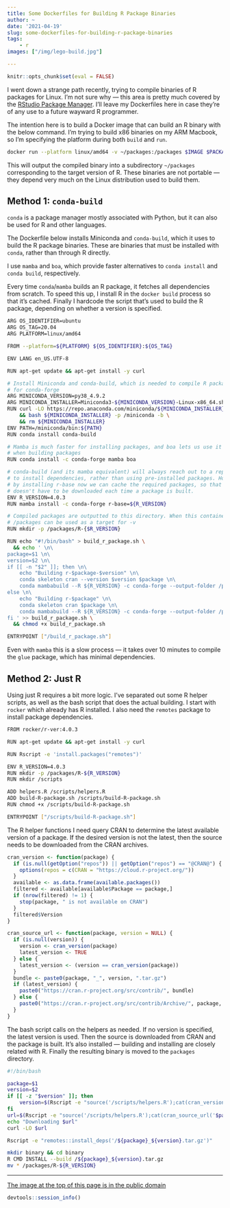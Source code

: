 ```yaml
---
title: Some Dockerfiles for Building R Package Binaries
author: ~
date: '2021-04-19'
slug: some-dockerfiles-for-building-r-package-binaries
tags:
    - r
images: ["/img/lego-build.jpg"]

---
```

    
```r
knitr::opts_chunk$set(eval = FALSE)
```

I went down a strange path recently, trying to compile binaries of R packages for Linux. I'm not sure why --- this area is pretty much covered by the [RStudio Package Manager](https://packagemanager.rstudio.com/client/#/). I'll leave my Dockerfiles here in case they're of any use to a future wayward R programmer.

The intention here is to build a Docker image that can build an R binary with the below command. I'm trying to build x86 binaries on my ARM Macbook, so I'm specifying the platform during both `build` and `run`.

```bash
docker run --platform linux/amd64 -v ~/packages:/packages $IMAGE $PACKAGE $VERSION
```

This will output the compiled binary into a subdirectory `~/packages` corresponding to the target version of R. These binaries are not portable --- they depend very much on the Linux distribution used to build them.

## Method 1: `conda-build`

`conda` is a package manager mostly associated with Python, but it can also be used for R and other languages.

The Dockerfile below installs Miniconda and `conda-build`, which it uses to build the R package binaries. These are binaries that must be installed with `conda`, rather than through R directly.

I use `mamba` and `boa`, which provide faster alternatives to `conda install` and `conda build`, respectively.

Every time `conda`/`mamba` builds an R package, it fetches all dependencies from scratch. To speed this up, I install R in the `docker build` process so that it's cached. Finally I hardcode the script that's used to build the R package, depending on whether a version is specified.

```bash
ARG OS_IDENTIFIER=ubuntu
ARG OS_TAG=20.04
ARG PLATFORM=linux/amd64

FROM --platform=${PLATFORM} ${OS_IDENTIFIER}:${OS_TAG} 

ENV LANG en_US.UTF-8

RUN apt-get update && apt-get install -y curl

# Install Miniconda and conda-build, which is needed to compile R packages
# for conda-forge 
ARG MINICONDA_VERSION=py38_4.9.2
ARG MINICONDA_INSTALLER=Miniconda3-${MINICONDA_VERSION}-Linux-x86_64.sh
RUN curl -LO https://repo.anaconda.com/miniconda/${MINICONDA_INSTALLER} \
    && bash ${MINICONDA_INSTALLER} -p /miniconda -b \
    && rm ${MINICONDA_INSTALLER}
ENV PATH=/miniconda/bin:${PATH}
RUN conda install conda-build

# Mamba is much faster for installing packages, and boa lets us use it
# when building packages
RUN conda install -c conda-forge mamba boa

# conda-build (and its mamba equivalent) will always reach out to a repository
# to install dependencies, rather than using pre-installed packages. However,
# by installing r-base now we can cache the required packages, so that R
# doesn't have to be downloaded each time a package is built.
ENV R_VERSION=4.0.3
RUN mamba install -c conda-forge r-base=${R_VERSION}

# Compiled packages are outputted to this directory. When this container is run,
# /packages can be used as a target for -v 
RUN mkdir -p /packages/R-{$R_VERSION}

RUN echo "#!/bin/bash" > build_r_package.sh \
  && echo ' \n\
package=$1 \n\
version=$2 \n\
if [[ -n "$2" ]]; then \n\
    echo "Building r-$package-$version" \n\
    conda skeleton cran --version $version $package \n\
    conda mambabuild --R ${R_VERSION} -c conda-forge --output-folder /packages/R-${R_VERSION} r-$package-$version \n\
else \n\
    echo "Building r-$package" \n\
    conda skeleton cran $package \n\
    conda mambabuild --R ${R_VERSION} -c conda-forge --output-folder /packages/R-${R_VERSION} r-$package \n\
fi ' >> build_r_package.sh \
  && chmod +x build_r_package.sh

ENTRYPOINT ["/build_r_package.sh"]
```

Even with `mamba` this is a slow process --- it takes over 10 minutes to compile the `glue` package, which has minimal dependencies.

## Method 2: Just R

Using just R requires a bit more logic. I've separated out some R helper scripts, as well as the bash script that does the actual building. I start with `rocker` which already has R installed. I also need the `remotes` package to install package dependencies.

```bash
FROM rocker/r-ver:4.0.3

RUN apt-get update && apt-get install -y curl

RUN Rscript -e 'install.packages("remotes")'

ENV R_VERSION=4.0.3
RUN mkdir -p /packages/R-${R_VERSION}
RUN mkdir /scripts

ADD helpers.R /scripts/helpers.R
ADD build-R-package.sh /scripts/build-R-package.sh
RUN chmod +x /scripts/build-R-package.sh

ENTRYPOINT ["/scripts/build-R-package.sh"]
```

The R helper functions I need query CRAN to determine the latest available version of a package. If the desired version is not the latest, then the source needs to be downloaded from the CRAN archives.

```r
cran_version <- function(package) {
  if (is.null(getOption("repos")) || getOption("repos") == "@CRAN@") {
    options(repos = c(CRAN = "https://cloud.r-project.org/"))
  }
  available <- as.data.frame(available.packages())
  filtered <- available[available$Package == package,]
  if (nrow(filtered) != 1) {
    stop(package, " is not available on CRAN")
  }
  filtered$Version
}

cran_source_url <- function(package, version = NULL) {
  if (is.null(version)) {
    version <- cran_version(package)
    latest_version <- TRUE
  } else {
    latest_version <- (version == cran_version(package))
  }
  bundle <- paste0(package, "_", version, ".tar.gz")
  if (latest_version) {
    paste0("https://cran.r-project.org/src/contrib/", bundle)
  } else {
    paste0("https://cran.r-project.org/src/contrib/Archive/", package, "/", bundle)
  }
}
```

The bash script calls on the helpers as needed. If no version is specified, the latest version is used. Then the source is downloaded from CRAN and the package is built. It's also installed --- building and installing are closely related with R. Finally the resulting binary is moved to the `packages` directory.

```bash
#!/bin/bash

package=$1
version=$2
if [[ -z "$version" ]]; then
    version=$(Rscript -e "source('/scripts/helpers.R');cat(cran_version('$package'))")
fi
url=$(Rscript -e "source('/scripts/helpers.R');cat(cran_source_url('$package', '$version'))")
echo "Downloading $url"
curl -LO $url

Rscript -e "remotes::install_deps('/${package}_${version}.tar.gz')"

mkdir binary && cd binary
R CMD INSTALL --build /${package}_${version}.tar.gz
mv * /packages/R-${R_VERSION}
```

***
[The image at the top of this page is in the public domain](https://unsplash.com/photos/C0koz3G1I4I)

```r
devtools::session_info()
```